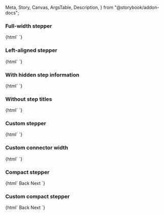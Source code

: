  Meta,
  Story,
  Canvas,
  ArgsTable,
  Description,
} from "@storybook/addon-docs";

<Meta title="Web Components/Stepper" component="ic-stepper" />

<Description markdown={readme} />

<Description markdown={Step} />

### Full-width stepper

<Canvas>
  <Story name="Full-width stepper" parameters={{ loki: { skip: true } }}>
    {html`<ic-stepper>
      <ic-step step-title="Create" step-type="completed"></ic-step>
      <ic-step step-title="Read" step-type="current"></ic-step>
      <ic-step step-title="Update" step-type="active"></ic-step>
      <ic-step step-title="Delete" step-type="disabled"></ic-step>
    </ic-stepper>`}
  </Story>
</Canvas>

### Left-aligned stepper

<Canvas>
  <Story name="Left-aligned stepper">
    {html`<ic-stepper aligned="left">
      <ic-step step-title="Create" step-type="completed"></ic-step>
      <ic-step step-title="Read" step-type="current"></ic-step>
      <ic-step step-title="Update" step-type="active"></ic-step>
      <ic-step step-title="Delete" step-type="disabled"></ic-step>
    </ic-stepper>`}
  </Story>
</Canvas>

### With hidden step information

<Canvas>
  <Story name="With hidden step information">
    {html`<ic-stepper hide-step-info>
      <ic-step step-title="Create" step-type="completed"></ic-step>
      <ic-step step-title="Read" step-type="current"></ic-step>
      <ic-step step-title="Update" step-type="active"></ic-step>
      <ic-step step-title="Delete" step-type="disabled"></ic-step>
    </ic-stepper>`}
  </Story>
</Canvas>

### Without step titles

<Canvas>
  <Story name="Without step titles">
    {html`<ic-stepper>
      <ic-step step-type="completed"></ic-step>
      <ic-step step-type="completed"></ic-step>
      <ic-step step-type="current"></ic-step>
      <ic-step></ic-step>
    </ic-stepper>`}
  </Story>
</Canvas>

### Custom stepper

<Canvas>
  <Story name="Custom stepper">
    {html`<ic-stepper>
      <ic-step step-title="First"></ic-step>
      <ic-step
        step-title="Second With a Very Long Title"
        step-subtitle="Optional subtitle that is long and should wrap"
        step-type="current"
      ></ic-step>
      <ic-step step-title="Third" step-type="disabled"></ic-step>
      <ic-step
        step-title="Fourth title that is long and should wrap"
        step-subtitle="Optional Subtitle"
        step-type="completed"
      ></ic-step>
    </ic-stepper>`}
  </Story>
</Canvas>

### Custom connector width

<Canvas>
  <Story name="Custom connector width">
    {html`<ic-stepper aligned="left" connector-width="200">
      <ic-step step-title="First"></ic-step>
      <ic-step
        step-title="Second With a Very Long Title"
        step-subtitle="Optional subtitle that is long and should wrap"
        step-type="current"
      ></ic-step>
      <ic-step step-title="Third" step-type="disabled"></ic-step>
      <ic-step
        step-title="Fourth title that is long and should wrap"
        step-subtitle="Optional Subtitle"
        step-type="completed"
      ></ic-step>
    </ic-stepper>`}
  </Story>
</Canvas>

### Compact stepper

<Canvas>
  <Story name="Compact stepper" parameters={{ loki: { skip: true } }}>
    {html`<ic-stepper variant="compact" id="standard-compact-stepper">
        <ic-step step-title="Create"></ic-step>
        <ic-step step-title="Read" step-type="current"></ic-step>
        <ic-step step-title="Update" step-status="optional"></ic-step>
        <ic-step step-title="Delete" step-status="required"></ic-step>
      </ic-stepper>
      <ic-button
        class="back-btn-compact-stepper"
        style="margin-right: var(--ic-space-lg)"
        onclick="toPreviousStep()"
        >Back</ic-button
      >
      <ic-button class="next-btn-compact-stepper" onclick="toNextStep()"
        >Next</ic-button
      >
      <script>
        const compactStepTypes = [
          "active",
          "completed",
          "disabled",
          "completed",
        ];
        const backBtn = document.querySelector(".back-btn-compact-stepper");
        const nextBtn = document.querySelector(".next-btn-compact-stepper");
        const steps = document.querySelectorAll(
          "#standard-compact-stepper > ic-step"
        );
        function toPreviousStep() {
          for (let i = steps.length - 1; i > 0; i--) {
            if (steps[i].stepType === "current") {
              steps[i].stepType = compactStepTypes[i];
              steps[i - 1].stepType = "current";
              i--;
            }
          }
          if (steps[steps.length - 2].stepType === "current") {
            nextBtn.setAttribute("disabled", "false");
          }
          if (steps[0].stepType === "current") {
            backBtn.setAttribute("disabled", "true");
          }
        }
        function toNextStep() {
          for (let i = 0; i < steps.length - 1; i++) {
            if (steps[i].stepType === "current") {
              steps[i].stepType = compactStepTypes[i];
              steps[i + 1].stepType = "current";
              i++;
            }
          }
          if (steps[1].stepType === "current") {
            backBtn.setAttribute("disabled", "false");
          }
          if (steps[steps.length - 1].stepType === "current") {
            nextBtn.setAttribute("disabled", "true");
          }
        }
      </script>`}
  </Story>
</Canvas>

### Custom compact stepper

<Canvas>
  <Story name="Custom compact stepper" parameters={{ loki: { skip: true } }}>
    {html`<ic-stepper variant="compact" id="custom-compact-stepper">
        <ic-step step-title="First"></ic-step>
        <ic-step
          step-title="Second With a Very Long Title"
          step-subtitle="Optional subtitle that is long and should wrap"
          step-type="current"
        ></ic-step>
        <ic-step step-title="Third" step-type="disabled"></ic-step>
        <ic-step
          step-title="Fourth title that is long and should wrap"
          step-subtitle="Optional Subtitle"
          step-type="completed"
        ></ic-step>
        <ic-step
          step-title="Fifth and final step"
          step-subtitle="Optional Subtitle"
          step-status="optional"
          step-type="disabled"
        ></ic-step>
      </ic-stepper>
      <ic-button
        class="back-btn-custom-compact-stepper"
        style="margin-right: var(--ic-space-lg)"
        onclick="toPreviousCustomStep()"
        >Back</ic-button
      >
      <ic-button
        class="next-btn-custom-compact-stepper"
        onclick="toNextCustomStep()"
        >Next</ic-button
      >
      <script>
        const customCompactStepTypes = [
          "active",
          "completed",
          "disabled",
          "completed",
          "disabled",
        ];
        const backBtnCustomCompactStepper = document.querySelector(
          ".back-btn-custom-compact-stepper"
        );
        const nextBtnCustomCompactStepper = document.querySelector(
          ".next-btn-custom-compact-stepper"
        );
        const customSteps = document.querySelectorAll(
          "#custom-compact-stepper > ic-step"
        );
        function toPreviousCustomStep() {
          for (let i = customSteps.length - 1; i > 0; i--) {
            if (customSteps[i].stepType === "current") {
              customSteps[i].stepType = customCompactStepTypes[i];
              customSteps[i - 1].stepType = "current";
              i--;
            }
          }
          if (customSteps[customSteps.length - 2].stepType === "current") {
            nextBtnCustomCompactStepper.setAttribute("disabled", "false");
          }
          if (customSteps[0].stepType === "current") {
            backBtnCustomCompactStepper.setAttribute("disabled", "true");
          }
        }
        function toNextCustomStep() {
          for (let i = 0; i < customSteps.length - 1; i++) {
            if (customSteps[i].stepType === "current") {
              customSteps[i].stepType = customCompactStepTypes[i];
              customSteps[i + 1].stepType = "current";
              i++;
            }
          }
          if (customSteps[1].stepType === "current") {
            backBtnCustomCompactStepper.setAttribute("disabled", "false");
          }
          if (customSteps[customSteps.length - 1].stepType === "current") {
            nextBtnCustomCompactStepper.setAttribute("disabled", "true");
          }
        }
      </script>`}
  </Story>
</Canvas>
